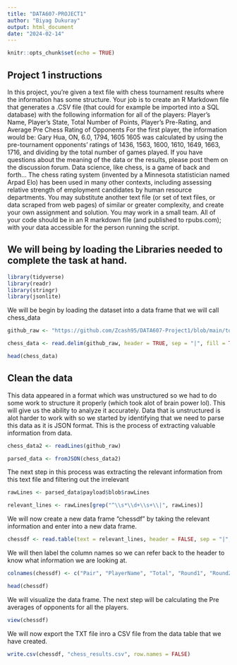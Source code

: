 ```yaml
---
title: "DATA607-PROJECT1"
author: "Biyag Dukuray"
output: html_document
date: "2024-02-14"
---
```


```r
knitr::opts_chunk$set(echo = TRUE)
```

## Project 1 instructions

In this project, you’re given a text file with chess tournament results where the information has some structure. Your
job is to create an R Markdown file that generates a .CSV file (that could for example be imported into a SQL database)
with the following information for all of the players:
Player’s Name, Player’s State, Total Number of Points, Player’s Pre-Rating, and Average Pre Chess Rating of Opponents
For the first player, the information would be:
Gary Hua, ON, 6.0, 1794, 1605
1605 was calculated by using the pre-tournament opponents’ ratings of 1436, 1563, 1600, 1610, 1649, 1663, 1716, and
dividing by the total number of games played.
If you have questions about the meaning of the data or the results, please post them on the discussion forum. Data
science, like chess, is a game of back and forth…
The chess rating system (invented by a Minnesota statistician named Arpad Elo) has been used in many other contexts,
including assessing relative strength of employment candidates by human resource departments.
You may substitute another text file (or set of text files, or data scraped from web pages) of similar or greater
complexity, and create your own assignment and solution. You may work in a small team. All of your code should be in
an R markdown file (and published to rpubs.com); with your data accessible for the person running the script.

## We will being by loading the Libraries needed to complete the task at hand.

```r
library(tidyverse)
library(readr)
library(stringr)
library(jsonlite)

```


We will be begin by loading the dataset into a data frame that we will call chess_data

```r

github_raw <- "https://github.com/Zcash95/DATA607-Project1/blob/main/tournamentinfo.txt"

chess_data <- read.delim(github_raw, header = TRUE, sep = "|", fill = TRUE)

head(chess_data)
```

## Clean the data 

This data appeared in a format which was unstructured so we had to do some work to structure it properly (which took alot of brain power lol). This will give us the ability to analyze it accurately. Data that is unstructured is alot harder to work with so we started by identifying that we need to parse this data as it is JSON format. This is the process of extracting valuable information from data. 

```r

chess_data2 <- readLines(github_raw)

parsed_data <- fromJSON(chess_data2)
```

The next step in this process was extracting the relevant information from this text file and filtering out the irrelevant 

```r
rawLines <- parsed_data$payload$blob$rawLines

relevant_lines <- rawLines[grep("^\\s*\\d+\\s+\\|", rawLines)]
```

We will now create a new data frame "chessdf" by taking the relevant information and enter into a new data frame.

```r
chessdf <- read.table(text = relevant_lines, header = FALSE, sep = "|", strip.white = TRUE)
```

We will then label the column names so we can refer back to the header to know what information we are looking at. 

```r
colnames(chessdf) <- c("Pair", "PlayerName", "Total", "Round1", "Round2", "Round3", "Round4", "Round5", "Round6", "Round7")

head(chessdf)
```
We will visualize the data frame. The next step will be calculating the Pre averages of opponents for all the players.

```r
view(chessdf)
```


We will now export the TXT file inro a CSV file from the data table that we have created.

```r
write.csv(chessdf, "chess_results.csv", row.names = FALSE)
```


